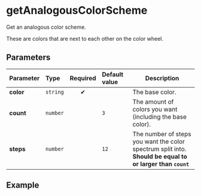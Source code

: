 
# getAnalogousColorScheme

Get an analogous color scheme.

These are colors that are next to each other on the color wheel.

## Parameters

| Parameter | Type     | Required | Default value | Description                                                                                                    |
| :-------- | :------- | :------: | :------------ | -------------------------------------------------------------------------------------------------------------- |
| **color** | `string` |    ✔     |               | The base color.                                                                                                |
| **count** | `number` |          | `3`           | The amount of colors you want (including the base color).                                                      |
| **steps** | `number` |          | `12`          | The number of steps you want the color spectrum split into.<br />**Should be equal to or larger than `count`** |

## Example

<Example color="#ffcc00" count={3} steps={12} />
